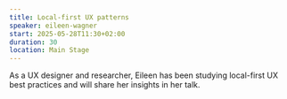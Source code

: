 ```yaml
---
title: Local-first UX patterns
speaker: eileen-wagner
start: 2025-05-28T11:30+02:00
duration: 30
location: Main Stage
---
```


As a UX designer and researcher, Eileen has been studying local-first UX best practices and will share her insights in her talk. 